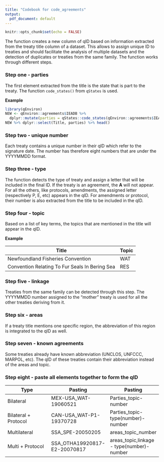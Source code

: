 ```yaml
---
title: "Codebook for code_agreements"
output:
  pdf_document: default
---
```


```r
knitr::opts_chunk$set(echo = FALSE)
```
The function creates a new column of qID based on information extracted from the treaty title column of a dataset. This allows to assign unique ID to treaties and should facilitate the analysis of multiple datasets and the detection of duplicates or treaties from the same family. The function works through different steps.

### Step one - parties
The first element extracted from the title is the state that is part to the treaty. The function `code_states()` from `qStates` is used. 

**Example**

```r
library(qEnviron)
NEW <- qEnviron::agreements$IEADB %>% 
  dplyr::mutate(parties = qStates::code_states(qEnviron::agreements$IEADB$Title))
NEW %>% dplyr::select(Title, parties) %>% head()

```

### Step two - unique number
Each treaty contains a unique number in their qID which refer to the signature date. The number has therefore eight numbers that are under the YYYYMMDD format. 

### Step three - type
The function detects the type of treaty and assign a letter that will be included in the final ID. If the treaty is an agreement, the **A** will not appear. For all the others, like protocols, amendments, the assigned letter (respectively P, E, etc) appears in the qID. 
For amendments or protocol, their number is also extracted from the title to be included in the qID.

### Step four - topic
Based on a list of key terms, the topics that are mentioned in the title will appear in the qID. 

**Example**

**Title** | **Topic**
--- | ---
Newfoundland Fisheries Convention | WAT
Convention Relating To Fur Seals In Bering Sea | RES

### Step five - linkage
Treaties from the same family can be detected through this step. The YYYYMMDD number assigned to the "mother" treaty is used for all the other treaties deriving from it. 

### Step six - areas
If a treaty title mentions one specific region, the abbreviation of this region is integrated to the qID as well. 

### Step seven - known agreements
Some treaties already have known abbreviation (UNCLOS, UNFCCC, MARPOL, etc). The qID of these treaties contain their abbreviation instead of the areas and topic. 

### Step eight - paste all elements together to form the qID

**Type** | **Pasting** | **Pasting**
--- | --- |--- 
Bilateral | MEX-USA_WAT-19060521 | Parties_topic-number
Bilateral + Protocol | CAN-USA_WAT-P1-19370728 | Parties_topic-type(number)-number
Multilateral | SSA_SPE-20050205 | areas_topic_number
Multi + Protocol | SSA_OTHA19920817-E2-20070817 | areas_topic,linkage - type(number)-number



